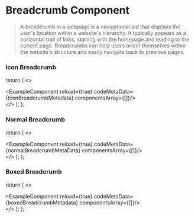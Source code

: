 # Breadcrumb Component

> A breadcrumb in a webpage is a navigational aid that displays the user's location within a website's hierarchy. It typically appears as a horizontal trail of links, starting with the homepage and leading to the current page. Breadcrumbs can help users orient themselves within the website's structure and easily navigate back to previous pages.


### Icon Breadcrumb


  return (
    <>
    <div className='mb-20'>
        <ExampleComponent reload={true} codeMetaData={IconBreadcrumbMetadata} componentsArray={[<IconBreadcrumb />]}/>
    </div>
    </>
  );
};

<IconBreadcrumbs/>

### Normal Breadcrumb


  return (
    <>
    <div className='mb-20'>
        <ExampleComponent reload={true} codeMetaData={normalBreadcrumbMetaData} componentsArray={[<NormalBreadcrumb />]}/>
    </div>
    </>
  );
};

<Normalbreadcrumbs/>

### Boxed Breadcrumb


  return (
    <>
    <div className='mb-20'>
        <ExampleComponent reload={true} codeMetaData={boxedBreadcrumbMetadata} componentsArray={[<BoxedBreadcrumb />]}/>
    </div>
    </>
  );
};

<BoxedBreadcrumbs/>